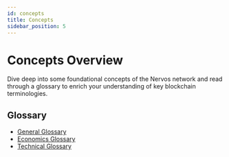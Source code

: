 ```yaml
---
id: concepts
title: Concepts
sidebar_position: 5
---
```


# Concepts Overview
Dive deep into some foundational concepts of the Nervos network and read through a glossary to enrich your understanding of key blockchain terminologies.
<CardLayout>
  <Card title='Nervos Blockchain' description='A scalable, interoperable blockchain for diverse dApp development' href='./nervos-blockchain' type='concept' />
  <Card title='Cell Model' description='Flexible on-chain asset and data management structure' href='./cell-model' type='concept' />
  <Card title='CKB-VM' description='Adaptable virtual machine for secure smart contract execution' href='./ckb-vm' type='concept' />
  <Card title='Consensus Mechanism' description='Secure algorithm ensuring network integrity' href='./consensus' type='concept' />
  <Card title='Economic Model' description='Aligns network interests for long-term sustainability' href='./economics' type='concept' />
  <Card title='Crypto Wallet' description='Manages and stores digital assets on Nervos CKB' href='./cryptowallet' type='concept' />
</CardLayout>

## Glossary
- [General Glossary](glossary/#general-glossary)
- [Economics Glossary](glossary/#economics-glossary)
- [Technical Glossary](glossary/#technical-glossary)
